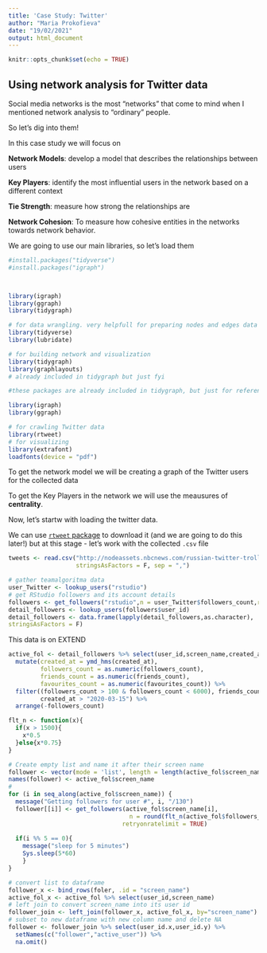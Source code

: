 ```yaml
---
title: 'Case Study: Twitter'
author: "Maria Prokofieva"
date: "19/02/2021"
output: html_document
---
```


```r
knitr::opts_chunk$set(echo = TRUE)
```

## Using network analysis for Twitter data

Social media networks is the most "networks" that come to mind when I mentioned network analysis to "ordinary" people.

So let's dig into them!

In this case study we will focus on 

**Network Models**: develop a model that describes the relationships between users

**Key Players**: identify the most influential users in the network based on a different context

**Tie Strength**: measure how strong the relationships are 

**Network Cohesion**: To measure how cohesive entities in the networks towards network behavior.


We are going to use our main libraries, so let's load them 

```r
#install.packages("tidyverse")
#install.packages("igraph")



library(igraph)
library(ggraph)
library(tidygraph)
```

```r
# for data wrangling. very helpfull for preparing nodes and edges data
library(tidyverse) 
library(lubridate)

# for building network and visualization 
library(tidygraph)
library(graphlayouts)
# already included in tidygraph but just fyi

#these packages are already included in tidygraph, but just for reference

library(igraph)
library(ggraph)

# for crawling Twitter data 
library(rtweet)
# for visualizing
library(extrafont)
loadfonts(device = "pdf") 
```

To get the network model we will be creating a graph of the Twitter users for the collected data

To get the Key Players in the network we will use the meausures of **centrality**.


Now, let's startw with loading the twitter data. 

We can use [`rtweet` package](https://cran.r-project.org/web/packages/rtweet/) to download it (and we are going to do this later!) but at this stage - let's work with the collected `.csv` file

```r
tweets <- read.csv("http://nodeassets.nbcnews.com/russian-twitter-trolls/tweets.csv",
                   stringsAsFactors = F, sep = ",")
```


```r
# gather teamalgoritma data
user_Twitter <- lookup_users("rstudio")
# get RStudio followers and its account details
followers <- get_followers("rstudio",n = user_Twitter$followers_count,retryonratelimit = T)
detail_followers <- lookup_users(followers$user_id)
detail_followers <- data.frame(lapply(detail_followers,as.character),
stringsAsFactors = F)
```

This data is on EXTEND 


```r
active_fol <- detail_followers %>% select(user_id,screen_name,created_at,followers_count,friends_count,favourites_count) %>%
  mutate(created_at = ymd_hms(created_at),
         followers_count = as.numeric(followers_count),
         friends_count = as.numeric(friends_count),
         favourites_count = as.numeric(favourites_count)) %>%
  filter((followers_count > 100 & followers_count < 6000), friends_count > 75, favourites_count > 10, 
         created_at > "2020-03-15") %>%
  arrange(-followers_count)
```

```r
flt_n <- function(x){
  if(x > 1500){
    x*0.5
  }else{x*0.75}
}
```


```r
# Create empty list and name it after their screen name
follower <- vector(mode = 'list', length = length(active_fol$screen_name))
names(follower) <- active_fol$screen_name
# 
for (i in seq_along(active_fol$screen_name)) {
  message("Getting followers for user #", i, "/130")
  follower[[i]] <- get_followers(active_fol$screen_name[i], 
                                  n = round(flt_n(active_fol$followers_count[i])), 
                                retryonratelimit = TRUE)
  
  if(i %% 5 == 0){
    message("sleep for 5 minutes")
    Sys.sleep(5*60)
    } 
}
```


```r
# convert list to dataframe
follower_x <- bind_rows(foler, .id = "screen_name")
active_fol_x <- active_fol %>% select(user_id,screen_name)
# left join to convert screen_name into its user id
follower_join <- left_join(follower_x, active_fol_x, by="screen_name")
# subset to new dataframe with new column name and delete NA
follower <- follower_join %>% select(user_id.x,user_id.y) %>%
  setNames(c("follower","active_user")) %>% 
  na.omit()
```


